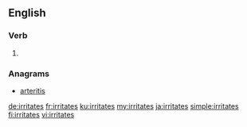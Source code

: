 ==English==

===Verb===
{{head|en|verb form}}

# {{en-third-person singular of|irritate}}

===Anagrams===
* [[arteritis#English|arteritis]]

[[de:irritates]]
[[fr:irritates]]
[[ku:irritates]]
[[my:irritates]]
[[ja:irritates]]
[[simple:irritates]]
[[fi:irritates]]
[[vi:irritates]]